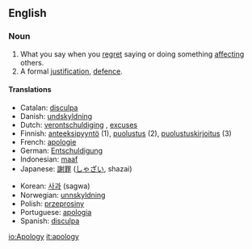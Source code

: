 ==English==
===Noun===
{{wikipedia}}
{{en-noun-reg-y|apolog|y}}
# What you say when you [[regret]] saying or doing something [[affect]]ing others.
# A formal [[justification]], [[defence]].

====Translations====
{{top}}
*Catalan: [[disculpa]] {{f}}
*Danish: [[undskyldning]]
*Dutch: [[verontschuldiging]] {{f}}, [[excuses]] {{n}} {{p}}
*Finnish: [[anteeksipyyntö]] (1), [[puolustus]] (2), [[puolustuskirjoitus]] (3)
*French: [[apologie]]
*German: [[Entschuldigung]] {{f}}
*Indonesian: [[maaf]]
*Japanese: [[謝罪]] ([[しゃざい]], shazai)
{{mid}}
*Korean: [[사과]] (sagwa)
*Norwegian: [[unnskyldning]]
*Polish: [[przeprosiny]] {{f}}
*Portuguese: [[apologia]]
*Spanish: [[disculpa]] {{f}}
{{bottom}}

[[io:Apology]]
[[it:apology]]